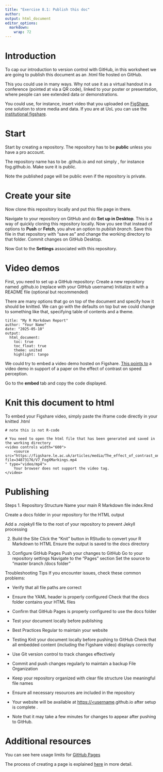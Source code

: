 ```yaml
---
title: "Exercise 8.1: Publish this doc"
author: 
output: html_document
editor_options: 
  markdown: 
    wrap: 72
---
```


# Introduction

To cap our introduction to version control with GitHub, in this
worksheet we are going to publish this document as an .html file hosted
on GitHub.

This you could use in many ways. Why not use it as a virtual handout in
a conference (pointed at via a QR code), linked to your poster or
presentation, where people can see extended data or demonstrations.

You could use, for instance, insert video that you uploaded on
[FigShare](https://figshare.com/), one solution to store media and data.
If you are at UoL you can use the [institutional
figshare](http://figshare.le.ac.uk/).

# Start 
Start by creating a repository. The repository has to be **public** unless you have a pro account.

The repository name has to be <name>.github.io and not simply <name>, for instance fog.github.io. Make sure it is public.

Note the published page will be public even if the repository is private.

# Create your site
Now clone this repository locally and put this file page in there. 

Navigate to your repository on GitHub and do **Set up in Desktop**. This is a way of quickly cloning this repository locally. Now you see that instead of options to **Push** or **Fetch**, you ahve an option to *publish branch*. Save this file in that repository with "save as" and change the working directory to that folder. Commit changes on GitHub Desktop.

Now Got to the **Settings** associated with this repository. 

# Video demos

First, you need to set up a GitHub repository: Create a new repository
named <username>.github.io (replace <username> with your GitHub
username) Initialize it with a README file (optional but recommended)

There are many options that go on top of the document and specify how it should be knitted. We can go with the defaults on top but we could change to something like that, specifying table of contents and a theme.

```         
title: "My R Markdown Report"
author: "Your Name"
date: "2025-05-10"
output: 
  html_document:
    toc: true
    toc_float: true
    theme: united
    highlight: tango
```

We could try to embed a video demo hosted on Figshare. [This
points
to](https://figshare.le.ac.uk/articles/media/The_effect_of_contrast_on_the_perceived_vehicle_speed/19635396?file=34873161)
a video demo in support of a paper on the effect of contrast on speed
perception.

Go to the **embed** tab and copy the code displayed.

# Knit this document to html

To embed your Figshare video, simply paste the iframe code directly in
your knitted .html

```{}
# note this is not R-code

# You need to open the html file that has been generated and saved in the working directory
<video controls width="600">
    <source src="https://figshare.le.ac.uk/articles/media/The_effect_of_contrast_on_the_perceived_vehicle_speed/19635396?file=34873176/V7_FogXMarkings.mp4
" type="video/mp4">
    Your browser does not support the video tag.
</video>
```

# Publishing 
Steps 1. Repository Structure Name your main R Markdown file
index.Rmd 

Create a docs folder in your repository for the HTML output

Add a .nojekyll file to the root of your repository to prevent Jekyll
processing 

2. Build the Site Click the "Knit" button in RStudio to
convert your R Markdown to HTML Ensure the output is saved to the docs
directory 

3. Configure GitHub Pages Push your changes to GitHub Go to
your repository settings Navigate to the "Pages" section Set the source
to "master branch /docs folder" 

Troubleshooting Tips If you encounter issues, check these common problems:

* Verify that all file paths are correct 

* Ensure the YAML header is properly configured Check that the docs folder contains your HTML files

* Confirm that GitHub Pages is properly configured to use the docs folder

* Test your document locally before publishing 

* Best Practices Regular to maintain your website

* Testing Knit your document locally before pushing to GitHub Check that all embedded content (including the Figshare video) displays correctly

* Use Git version control to track changes effectively

* Commit and push changes regularly to maintain a backup File Organization

* Keep your repository organized with clear file structure Use meaningful file names 

* Ensure all necessary resources are included in the repository

* Your website will be available at <https://<username>.github.io after setup is complete . 

* Note that it may take a few minutes for changes to appear after pushing to GitHub.

# Additional resources
You can see here usage limits for [GitHub Pages](http://docs.github.com/en/pages/getting-started-with-github-pages/github-pages-limits)

The process of creating a page is explained [here](https://docs.github.com/en/pages/getting-started-with-github-pages/creating-a-github-pages-site) in more detail. 
